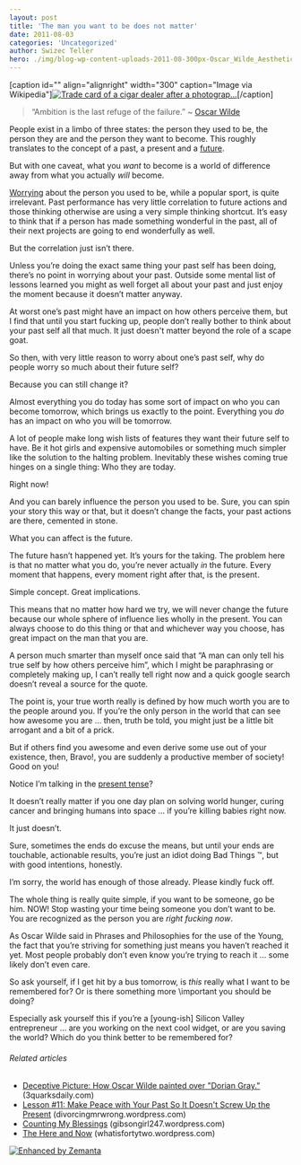```yaml
---
layout: post
title: 'The man you want to be does not matter'
date: 2011-08-03
categories: 'Uncategorized'
author: Swizec Teller
hero: ./img/blog-wp-content-uploads-2011-08-300px-Oscar_Wilde_Aesthetic_Cigars.jpg
---
```

\[caption id="" align="alignright" width="300" caption="Image via Wikipedia"][![Trade card of a cigar dealer after a photograp...](./img/blog-wp-content-uploads-2011-08-300px-Oscar_Wilde_Aesthetic_Cigars.jpg "Trade card of a cigar dealer after a photograp...")](http://commons.wikipedia.org/wiki/File:Oscar_Wilde_Aesthetic_Cigars.jpg)\[/caption]



> “Ambition is the last refuge of the failure.” ~ [Oscar Wilde](http://en.wikipedia.org/wiki/Oscar_Wilde "Oscar Wilde")

People exist in a limbo of three states: the person they used to be, the person they are and the person they want to become. This roughly translates to the concept of a past, a present and a [future](http://en.wikipedia.org/wiki/Future "Future").



But with one caveat, what you _want_ to become is a world of difference away from what you actually _will_ become.



[Worrying](http://en.wikipedia.org/wiki/Worry "Worry") about the person you used to be, while a popular sport, is quite irrelevant. Past performance has very little correlation to future actions and those thinking otherwise are using a very simple thinking shortcut. It’s easy to think that if a person has made something wonderful in the past, all of their next projects are going to end wonderfully as well.



But the correlation just isn’t there.



Unless you’re doing the exact same thing your past self has been doing, there’s no point in worrying about your past. Outside some mental list of lessons learned you might as well forget all about your past and just enjoy the moment because it doesn’t matter anyway.



At worst one’s past might have an impact on how others perceive them, but I find that until you start fucking up, people don’t really bother to think about your past self all that much. It just doesn't matter beyond the role of a scape goat.



So then, with very little reason to worry about one’s past self, why do people worry so much about their future self?



Because you can still change it?



Almost everything you do today has some sort of impact on who you can become tomorrow, which brings us exactly to the point. Everything you _do_ has an impact on who you will be tomorrow.



A lot of people make long wish lists of features they want their future self to have. Be it hot girls and expensive automobiles or something much simpler like the solution to the halting problem. Inevitably these wishes coming true hinges on a single thing: Who they are today.



Right now!



And you can barely influence the person you used to be. Sure, you can spin your story this way or that, but it doesn’t change the facts, your past actions are there, cemented in stone.



What you can affect is the future.



The future hasn’t happened yet. It’s yours for the taking. The problem here is that no matter what you do, you’re never actually _in_ the future. Every moment that happens, every moment right after that, is the present.



Simple concept. Great implications.



This means that no matter how hard we try, we will never change the future because our whole sphere of influence lies wholly in the present. You can always choose to do this thing or that and whichever way you choose, has great impact on the man that you are.



A person much smarter than myself once said that “A man can only tell his true self by how others perceive him”, which I might be paraphrasing or completely making up, I can’t really tell right now and a quick google search doesn’t reveal a source for the quote.



The point is, your true worth really is defined by how much worth you are to the people around you. If you’re the only person in the world that can see how awesome you are … then, truth be told, you might just be a little bit arrogant and a bit of a prick.



But if others find you awesome and even derive some use out of your existence, then, Bravo!, you are suddenly a productive member of society! Good on you!



Notice I’m talking in the [present tense](http://en.wikipedia.org/wiki/Present_tense "Present tense")?



It doesn’t really matter if you one day plan on solving world hunger, curing cancer and bringing humans into space ... if you’re killing babies right now.



It just doesn’t.



Sure, sometimes the ends do excuse the means, but until your ends are touchable, actionable results, you’re just an idiot doing Bad Things ™, but with good intentions, honestly.



I’m sorry, the world has enough of those already. Please kindly fuck off.



The whole thing is really quite simple, if you want to be someone, go be him. NOW! Stop wasting your time being someone you don’t want to be. You are recognized as the person you are _right fucking now_.



As Oscar Wilde said in Phrases and Philosophies for the use of the Young, the fact that you’re striving for something just means you haven’t reached it yet. Most people probably don’t even know you’re trying to reach it … some likely don’t even care.



So ask yourself, if I get hit by a bus tomorrow, is _this_ really what I want to be remembered for? Or is there something more \\important you should be doing?



Especially ask yourself this if you’re a \[young-ish] Silicon Valley entrepreneur … are you working on the next cool widget, or are you saving the world? Which do you think better to be remembered for?

###### Related articles

- [Deceptive Picture: How Oscar Wilde painted over "Dorian Gray."](http://www.3quarksdaily.com/3quarksdaily/2011/08/deceptive-picture-how-oscar-wilde-painted-over-dorian-gray.html) (3quarksdaily.com)
- [Lesson #11: Make Peace with Your Past So It Doesn't Screw Up the Present](http://divorcingmrwrong.wordpress.com/2011/07/23/lesson-11-make-peace-with-your-past-so-it-doesn%25e2%2580%2599t-screw-up-the-present/) (divorcingmrwrong.wordpress.com)
- [Counting My Blessings](http://gibsongirl247.wordpress.com/2011/06/13/counting-my-blessings/) (gibsongirl247.wordpress.com)
- [The Here and Now](http://whatisfortytwo.wordpress.com/2011/07/21/the-here-and-now/) (whatisfortytwo.wordpress.com)

[![Enhanced by Zemanta](http://img.zemanta.com/zemified_e.png?x-id=4ba43826-1bbd-498f-810f-aa9547105c78)](http://www.zemanta.com/ "Enhanced by Zemanta")
